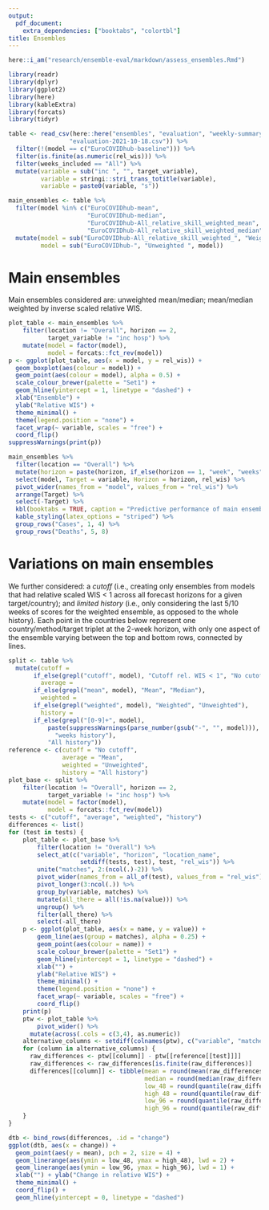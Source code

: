 ```yaml
---
output:
  pdf_document:
    extra_dependencies: ["booktabs", "colortbl"]
title: Ensembles
---
```


```r
here::i_am("research/ensemble-eval/markdown/assess_ensembles.Rmd")

library(readr)
library(dplyr)
library(ggplot2)
library(here)
library(kableExtra)
library(forcats)
library(tidyr)

table <- read_csv(here::here("ensembles", "evaluation", "weekly-summary",
			     "evaluation-2021-10-18.csv")) %>%
  filter(!(model == c("EuroCOVIDhub-baseline"))) %>%
  filter(is.finite(as.numeric(rel_wis))) %>%
  filter(weeks_included == "All") %>%
  mutate(variable = sub("inc ", "", target_variable),
         variable = stringi::stri_trans_totitle(variable),
         variable = paste0(variable, "s"))

main_ensembles <- table %>%
  filter(model %in% c("EuroCOVIDhub-mean",
                      "EuroCOVIDhub-median",
                      "EuroCOVIDhub-All_relative_skill_weighted_mean",
                      "EuroCOVIDhub-All_relative_skill_weighted_median")) %>%
  mutate(model = sub("EuroCOVIDhub-All_relative_skill_weighted_", "Weighted ", model),
         model = sub("EuroCOVIDhub-", "Unweighted ", model))
```

# Main ensembles

Main ensembles considered are: unweighted mean/median; mean/median weighted by inverse scaled relative WIS.

```r
plot_table <- main_ensembles %>%
	filter(location != "Overall", horizon == 2,
	       target_variable != "inc hosp") %>%
	mutate(model = factor(model),
	       model = forcats::fct_rev(model))
p <- ggplot(plot_table, aes(x = model, y = rel_wis)) +
  geom_boxplot(aes(colour = model)) +
  geom_point(aes(colour = model), alpha = 0.5) +
  scale_colour_brewer(palette = "Set1") +
  geom_hline(yintercept = 1, linetype = "dashed") +
  xlab("Ensemble") +
  ylab("Relative WIS") +
  theme_minimal() +
  theme(legend.position = "none") +
  facet_wrap(~ variable, scales = "free") +
  coord_flip()
suppressWarnings(print(p))
```

```r
main_ensembles %>%
  filter(location == "Overall") %>%
  mutate(horizon = paste(horizon, if_else(horizon == 1, "week", "weeks"))) %>%
  select(model, Target = variable, Horizon = horizon, rel_wis) %>%
  pivot_wider(names_from = "model", values_from = "rel_wis") %>%
  arrange(Target) %>%
  select(-Target) %>%
  kbl(booktabs = TRUE, caption = "Predictive performance of main ensembles, as measured by the scaled relative WIS.") %>%
  kable_styling(latex_options = "striped") %>%
  group_rows("Cases", 1, 4) %>%
  group_rows("Deaths", 5, 8)
```

# Variations on main ensembles

We further considered: a _cutoff_ (i.e., creating only ensembles from models that had relative scaled WIS < 1 across all forecast horizons for a given target/country); and _limited history_ (i.e., only considering the last 5/10 weeks of scores for the weighted ensemble, as opposed to the whole history). Each point in the countries below represent one country/method/target triplet at the 2-week horizon, with only one aspect of the ensemble varying between the top and bottom rows, connected by lines.

```r
split <- table %>%
  mutate(cutoff =
	   if_else(grepl("cutoff", model), "Cutoff rel. WIS < 1", "No cutoff"),
         average =
	   if_else(grepl("mean", model), "Mean", "Median"),
         weighted =
	   if_else(grepl("weighted", model), "Weighted", "Unweighted"),
         history =
	   if_else(grepl("[0-9]+", model),
		   paste(suppressWarnings(parse_number(gsub("-", "", model))),
			 "weeks history"),
		   "All history"))
reference <- c(cutoff = "No cutoff",
               average = "Mean",
               weighted = "Unweighted",
               history = "All history")
plot_base <- split %>%
	filter(location != "Overall", horizon == 2,
	       target_variable != "inc hosp") %>%
	mutate(model = factor(model),
	       model = forcats::fct_rev(model))
tests <- c("cutoff", "average", "weighted", "history")
differences <- list()
for (test in tests) {
	plot_table <- plot_base %>%
		filter(location != "Overall") %>%
		select_at(c("variable", "horizon", "location_name",
		            setdiff(tests, test), test, "rel_wis")) %>%
		unite("matches", 2:(ncol(.)-2)) %>%
		pivot_wider(names_from = all_of(test), values_from = "rel_wis") %>%
		pivot_longer(3:ncol(.)) %>%
		group_by(variable, matches) %>%
		mutate(all_there = all(!is.na(value))) %>%
		ungroup() %>%
		filter(all_there) %>%
		select(-all_there)
 	p <- ggplot(plot_table, aes(x = name, y = value)) +
		geom_line(aes(group = matches), alpha = 0.25) +
		geom_point(aes(colour = name)) +
		scale_colour_brewer(palette = "Set1") +
		geom_hline(yintercept = 1, linetype = "dashed") +
		xlab("") +
		ylab("Relative WIS") +
		theme_minimal() +
		theme(legend.position = "none") +
		facet_wrap(~ variable, scales = "free") +
		coord_flip()
	print(p)
	ptw <- plot_table %>%
		pivot_wider() %>%
	  mutate(across(.cols = c(3,4), as.numeric))
    alternative_columns <- setdiff(colnames(ptw), c("variable", "matches", reference[[test]]))
    for (column in alternative_columns) {
      raw_differences <- ptw[[column]] - ptw[[reference[[test]]]]
      raw_differences <- raw_differences[is.finite(raw_differences)]
      differences[[column]] <- tibble(mean = round(mean(raw_differences), 2),
                                      median = round(median(raw_differences), 2),
                                      low_48 = round(quantile(raw_differences, 0.26), 2),
                                      high_48 = round(quantile(raw_differences, 0.74), 2),
                                      low_96 = round(quantile(raw_differences, 0.02), 2),
                                      high_96 = round(quantile(raw_differences, 0.98), 2))
    }
}
```

```r
dtb <- bind_rows(differences, .id = "change")
ggplot(dtb, aes(x = change)) +
  geom_point(aes(y = mean), pch = 2, size = 4) +
  geom_linerange(aes(ymin = low_48, ymax = high_48), lwd = 2) +
  geom_linerange(aes(ymin = low_96, ymax = high_96), lwd = 1) +
  xlab("") + ylab("Change in relative WIS") +
  theme_minimal() +
  coord_flip() +
  geom_hline(yintercept = 0, linetype = "dashed")
```

